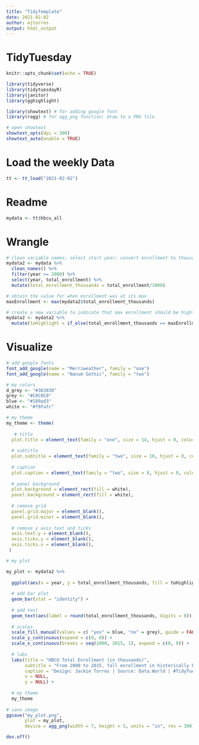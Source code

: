 ```yaml
---
title: "TidyTemplate"
date: 2021-02-02
author: wjtorres
output: html_output
---
```


# TidyTuesday

```r

knitr::opts_chunk$set(echo = TRUE)

library(tidyverse)
library(tidytuesdayR)
library(janitor)
library(gghighlight)

library(showtext) # for adding google font
library(ragg) # for agg_png function; draw to a PNG file

# open showtext
showtext_opts(dpi = 300)
showtext_auto(enable = TRUE)

```

# Load the weekly Data

```r

tt <- tt_load("2021-02-02")

```


# Readme

```r

mydata <- tt$hbcu_all

```

# Wrangle

```r

# clean variable names; select start year; convert enrollment to thousands
mydata2 <- mydata %>%
  clean_names() %>%
  filter(year >= 2000) %>%
  select(year, total_enrollment) %>%
  mutate(total_enrollment_thousands = total_enrollment/1000)

# obtain the value for when enrollment was at its max
maxEnrollment <- max(mydata2$total_enrollment_thousands)

# create a new variable to indicate that max enrollment should be highlighted in ggplot
mydata2 <- mydata2 %>%
  mutate(toHighlight = if_else(total_enrollment_thousands == maxEnrollment, "yes", "no" ))


```

# Visualize

```r

# add google fonts
font_add_google(name = "Merriweather", family = "one")
font_add_google(name = "Nanum Gothic", family = "two")

# my colors
d_grey <- "#383838"
grey <- "#C0C0C0"
blue <- "#189ad3"
white <- "#f9fafc"

# my theme
my_theme <- theme(
  
   # title
  plot.title = element_text(family = "one", size = 14, hjust = 0, color = d_grey, margin = margin(10, 0, 0, 0)),
  
  # subtitle
  plot.subtitle = element_text(family = "two", size = 10, hjust = 0, color = d_grey, margin = margin(0, 0, 10, 0)),
  
  # caption
  plot.caption = element_text(family = "two", size = 8, hjust = 0, color = grey, margin = margin(10, 0, 0, 0)),
  
  # panel background
  plot.background = element_rect(fill = white),
  panel.background = element_rect(fill = white),
  
  # remove grid
  panel.grid.major = element_blank(), 
  panel.grid.minor = element_blank(),
  
  # remove y axis text and ticks
  axis.text.y = element_blank(),
  axis.ticks.y = element_blank(),
  axis.ticks.x = element_blank(),
 )

# my plot

my_plot <- mydata2 %>%
  
  ggplot(aes(x = year, y = total_enrollment_thousands, fill = toHighlight)) +
  
  # add bar plot
  geom_bar(stat = "identity") +
  
  # add text
  geom_text(aes(label = round(total_enrollment_thousands, digits = 0)), size = 3, color = white, vjust = 0, hjust = .5, nudge_y = -15, family = "two") +
  
  # scales
  scale_fill_manual(values = c( "yes" = blue, "no" = grey), guide = FALSE ) +
  scale_y_continuous(expand = c(0, 0)) +
  scale_x_continuous(breaks = seq(2000, 2015, 1), expand = c(0, 0)) +
  
  # labs
  labs(title = "HBCU Total Enrollment (in thousands)",
       subtitle = "From 2000 to 2015, fall enrollment in historically Black colleges and universities (HBCU)\nwas at its highest in 2010",
       caption = "Design: Jackie Torres | Source: Data.World | #TidyTuesday 2021W6",
       x = NULL,
       y = NULL) +
  
  # my theme
  my_theme
  
# save image
ggsave("my_plot.png",
       plot = my_plot,
       device = agg_png(width = 7, height = 5, units = "in", res = 300))

dev.off()
  
```